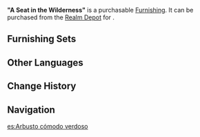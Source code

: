 {{Furnishing Infobox
|id             = 372430
|image          = Item "A Seat in the Wilderness".png
|category       = Landform
|subcategory    = Shrub
|rarity         = 3
|adeptal_energy = 20
|load           = 50
|reduced_load   = 50
|description    = A round shrub that has rather soft leaves and branches, and which can be easily uprooted. Two of them together could make for a good stool.
|source1        = [[Realm Depot]]
}}
'''"A Seat in the Wilderness"''' is a purchasable [[Furnishing]]. It can be purchased from the [[Realm Depot]] for {{Item|Realm Currency|30|x=80}}.

==Furnishing Sets==
{{Craft Usage}}

==Other Languages==
{{Other Languages
|en      = "A Seat in the Wilderness"
|zhs     = 「绿野的坐席」
|zhs_rm  = "Lǜyě De Zuòxí"
|zht     = 「綠野的坐席」
|zht_rm  = "Lǜyě De Zuòxí"
|zh_tl   = 
|ja      = 「緑野の座席」
|ja_rm   = "Ryokuya no Zaseki"
|ja_tl   = "Seat of Grassland"
|ko      = 「녹야의 좌석」
|ko_rm   = "Nokya-ui Jwaseok"
|ko_tl   = "Seat of Grassland"
|es      = Arbusto cómodo verdoso
|es_tl   = Comfortable Verdant Shrub
|fr      = « Coussin champêtre »
|fr_tl   = "Rustic Cushion"
|ru      = «Дикорастущее сидение»
|ru_tl   = 
|th      = "กองหญ้าในป่าเขียว"
|th_rm   = "Kong Ya Nai Pa Khiao"
|th_tl   = 
|vi      = Ghế Cánh Đồng Xanh
|vi_tl   = 
|de      = „Ein Platz auf der Wiese“
|de_tl   = "A Place in the Meadow"
|id      = "Kursi di Alam Liar"
|id_tl   = "Chair in the Wilderness"
|pt      = "Um Assento na Floresta"
|pt_tl   = 
}}

==Change History==
{{Change History|1.5}}

==Navigation==
{{Furnishing Navbox/Exterior|Landform}}

[[es:Arbusto cómodo verdoso]]